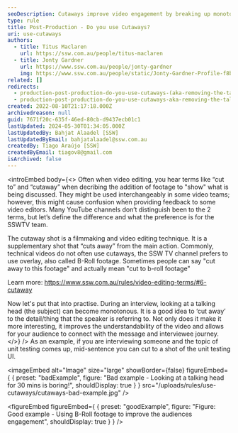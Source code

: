 ```yaml
---
seoDescription: Cutaways improve video engagement by breaking up monotony and enhancing understanding of complex topics.
type: rule
title: Post-Production - Do you use Cutaways?
uri: use-cutaways
authors:
  - title: Titus Maclaren
    url: https://ssw.com.au/people/titus-maclaren
  - title: Jonty Gardner
    url: https://www.ssw.com.au/people/jonty-gardner
    img: https://www.ssw.com.au/people/static/Jonty-Gardner-Profile-f8b9960c1c5482051abe7255cbc2dfcd.jpg
related: []
redirects:
  - production-post-production-do-you-use-cutaways-(aka-removing-the-talking-head)
  - production-post-production-do-you-use-cutaways-aka-removing-the-talking-head
created: 2022-08-10T21:17:18.000Z
archivedreason: null
guid: 7671f20c-635f-46ed-80cb-d9437ecb01c1
lastUpdated: 2024-05-30T01:34:05.000Z
lastUpdatedBy: Bahjat Alaadel [SSW]
lastUpdatedByEmail: bahjatalaadel@ssw.com.au
createdBy: Tiago Araújo [SSW]
createdByEmail: tiagov8@gmail.com
isArchived: false
---
```


<introEmbed
  body={<>
Often when video editing, you hear terms like “cut to” and “cutaway” when decribing the addition of footage to "show" what is being discussed. They might be used interchangeably in some video teams; however, this might cause confusion when providing feedback to some video editors. Many YouTube channels don’t distinguish been to the 2 terms, but let’s define the difference and what the preference is for the SSWTV team.

The cutaway shot is a filmmaking and video editing technique. It is a supplementary shot that “cuts away” from the main action. Commonly, technical videos do not often use cutaways, the SSW TV channel prefers to use overlay, also called B-Roll footage. Sometimes people can say "cut away to this footage" and actually mean "cut to b-roll footage"

Learn more: <https://www.ssw.com.au/rules/video-editing-terms/#6-cutaway>

Now let's put that into practise. During an interview, looking at a talking head (the subject) can become monotonous. It is a good idea to ‘cut away’ to the detail/thing that the speaker is referring to. Not only does it make it more interesting, it improves the understandability of the video and allows for your audience to connect with the message and interviewee journey.
  </>}
/>
As an example, if you are interviewing someone and the topic of unit testing comes up, mid-sentence you can cut to a shot of the unit testing UI.

<imageEmbed
  alt="Image"
  size="large"
  showBorder={false}
  figureEmbed={ {
    preset: "badExample",
    figure: "Bad example - Looking at a talking head for 30 mins is boring!",
    shouldDisplay: true
  } }
  src="/uploads/rules/use-cutaways/cutaways-bad-example.jpg"
/>

<youtubeEmbed url="https://youtu.be/P1M1EfECpLU?si=_fnHf2Rs87a93ke8&t=98" description="" />

<figureEmbed figureEmbed={ {
  preset: "goodExample",
  figure: "Figure: Good example - Using B-Roll footage to improve the audiences engagement",
  shouldDisplay: true
} } />
